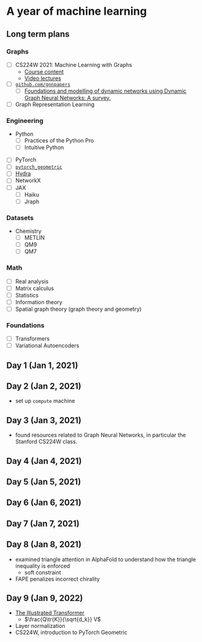 # A year of machine learning

## Long term plans

### Graphs
- [ ] CS224W 2021: Machine Learning with Graphs
    - [Course content](https://web.stanford.edu/class/cs224w/index.html)
    - [Video lectures](https://www.youtube.com/playlist?list=PLoROMvodv4rPLKxIpqhjhPgdQy7imNkDn)
- [ ] [`github.com/gnnpapers`](https://github.com/thunlp/GNNPapers)
    - [ ] [Foundations and modelling of dynamic networks using Dynamic Graph Neural Networks: A survey.](https://arxiv.org/abs/2005.07496)
- [ ] Graph Representation Learning

### Engineering
- Python
    - [ ] Practices of the Python Pro
    - [ ] Intuitive Python
- [ ] PyTorch
- [ ] [`pytorch_geometric`](https://pytorch-geometric.readthedocs.io/en/latest/index.html)
- [ ] [Hydra](https://hydra.cc/docs/intro/)
- [ ] NetworkX
- [ ] JAX
    - [ ] Haiku
    - [ ] Jraph

### Datasets
- Chemistry
    - [ ] METLIN
    - [ ] QM9
    - [ ] QM7

### Math
- [ ] Real analysis
- [ ] Matrix calculus
- [ ] Statistics
- [ ] Information theory
- [ ] Spatial graph theory (graph theory and geometry)

### Foundations
- [ ] Transformers
- [ ] Variational Autoencoders

## Day 1 (Jan 1, 2021)

## Day 2 (Jan 2, 2021)
- set up `compute` machine

## Day 3 (Jan 3, 2021)
- found resources related to Graph Neural Networks, in particular the Stanford CS224W class.

## Day 4 (Jan 4, 2021)

## Day 5 (Jan 5, 2021)

## Day 6 (Jan 6, 2021)

## Day 7 (Jan 7, 2021)

## Day 8 (Jan 8, 2021)
- examined triangle attention in AlphaFold to understand how the triangle inequality is enforced
    - soft constraint
- FAPE penalizes incorrect chirality

## Day 9 (Jan 9, 2022)
- [The Illustrated Transformer](https://jalammar.github.io/illustrated-transformer/)
    - $\frac{Q\tr{K}}{\sqrt{d_k}} V$
- Layer normalization
- CS224W, introduction to PyTorch Geometric